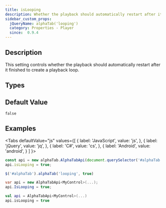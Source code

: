 ```yaml
---
title: isLooping
description: Whether the playback should automatically restart after it finished
sidebar_custom_props:
  jQueryName: alphaTab('looping')
  category: Properties - Player
  since:  0.9.4
---
```


<SinceBadge since="0.9.4" />


## Description
This setting controls whether the playback should automatically restart after it finished to create a playback loop.


<PropertyDescription />

## Types

<TypeTable>
    <TypeRow type="all" name="bool" />
</TypeTable>

## Default Value

`false`

## Examples

<Tabs
  defaultValue="js"
  values={[
    { label: 'JavaScript', value: 'js', },
    { label: 'jQuery', value: 'jq', },
    { label: 'C#', value: 'cs', },
    { label: 'Android', value: 'android', }
  ]
}>
<TabItem value="js">

```js
const api = new alphaTab.AlphaTabApi(document.querySelector('#alphaTab'));
api.isLooping = true;
```

</TabItem>
<TabItem value="jq">

```js
$('#alphaTab').alphaTab('looping', true)
```

</TabItem>
<TabItem value="cs">

```csharp
var api = new AlphaTabApi<MyControl>(...);
api.IsLooping = true;
```

</TabItem>
<TabItem value="android">

```kotlin
val api = AlphaTabApi<MyControl>(...)
api.isLooping = true
```

</TabItem>
</Tabs>